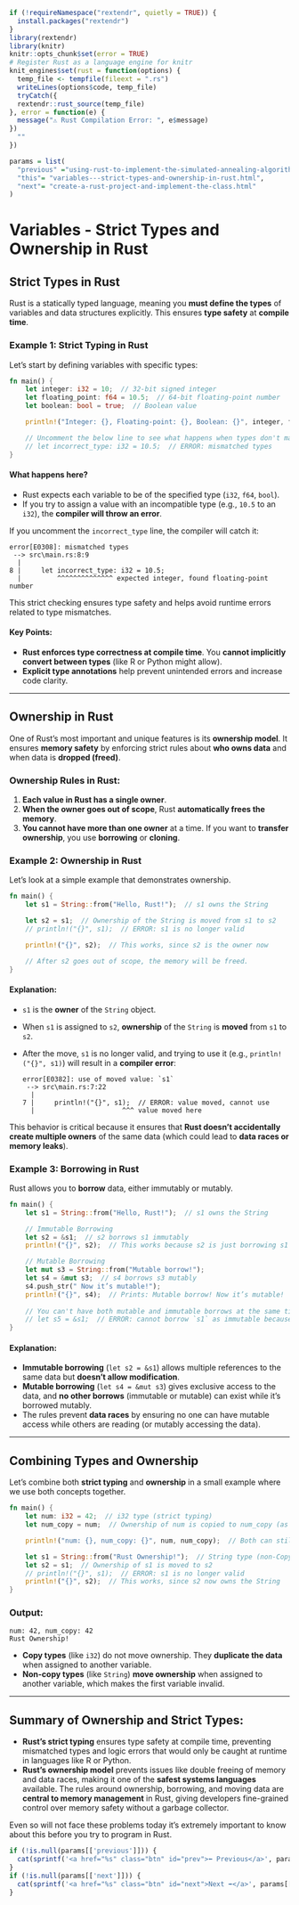 ```r
if (!requireNamespace("rextendr", quietly = TRUE)) {
  install.packages("rextendr")
}
library(rextendr)
library(knitr)
knitr::opts_chunk$set(error = TRUE)
# Register Rust as a language engine for knitr
knit_engines$set(rust = function(options) {
  temp_file <- tempfile(fileext = ".rs")
  writeLines(options$code, temp_file)
  tryCatch({
  rextendr::rust_source(temp_file)
}, error = function(e) {
  message("⚠️ Rust Compilation Error: ", e$message)
})
  ""
})

params = list(
  "previous" ="using-rust-to-implement-the-simulated-annealing-algorithm.html",
  "this"= "variables---strict-types-and-ownership-in-rust.html",
  "next"= "create-a-rust-project-and-implement-the-class.html"
)
```

# Variables - Strict Types and Ownership in Rust

## Strict Types in Rust

Rust is a statically typed language, meaning you **must define the types** of variables and data structures explicitly. This ensures **type safety** at **compile time**.

### Example 1: Strict Typing in Rust

Let's start by defining variables with specific types:

```rust
fn main() {
    let integer: i32 = 10;  // 32-bit signed integer
    let floating_point: f64 = 10.5;  // 64-bit floating-point number
    let boolean: bool = true;  // Boolean value

    println!("Integer: {}, Floating-point: {}, Boolean: {}", integer, floating_point, boolean);

    // Uncomment the below line to see what happens when types don't match
    // let incorrect_type: i32 = 10.5;  // ERROR: mismatched types
}
```

#### What happens here?
- Rust expects each variable to be of the specified type (`i32`, `f64`, `bool`).
- If you try to assign a value with an incompatible type (e.g., `10.5` to an `i32`), the **compiler will throw an error**.

If you uncomment the `incorrect_type` line, the compiler will catch it:
```
error[E0308]: mismatched types
 --> src\main.rs:8:9
  |
8 |     let incorrect_type: i32 = 10.5;
  |         ^^^^^^^^^^^^^^ expected integer, found floating-point number
```

This strict checking ensures type safety and helps avoid runtime errors related to type mismatches.

#### Key Points:
- **Rust enforces type correctness at compile time**. You **cannot implicitly convert between types** (like R or Python might allow).
- **Explicit type annotations** help prevent unintended errors and increase code clarity.

---

## Ownership in Rust

One of Rust's most important and unique features is its **ownership model**. It ensures **memory safety** by enforcing strict rules about **who owns data** and when data is **dropped (freed)**.

### Ownership Rules in Rust:
1. **Each value in Rust has a single owner**.
2. **When the owner goes out of scope**, Rust **automatically frees the memory**.
3. **You cannot have more than one owner** at a time. If you want to **transfer ownership**, you use **borrowing** or **cloning**.

### Example 2: Ownership in Rust

Let's look at a simple example that demonstrates ownership.

```rust
fn main() {
    let s1 = String::from("Hello, Rust!");  // s1 owns the String

    let s2 = s1;  // Ownership of the String is moved from s1 to s2
    // println!("{}", s1);  // ERROR: s1 is no longer valid

    println!("{}", s2);  // This works, since s2 is the owner now

    // After s2 goes out of scope, the memory will be freed.
}
```

#### Explanation:
- `s1` is the **owner** of the `String` object.
- When `s1` is assigned to `s2`, **ownership** of the `String` is **moved** from `s1` to `s2`.
- After the move, `s1` is no longer valid, and trying to use it (e.g., `println!("{}", s1)`) will result in a **compiler error**:  
  ```
  error[E0382]: use of moved value: `s1`
   --> src\main.rs:7:22
    |
  7 |     println!("{}", s1);  // ERROR: value moved, cannot use
    |                      ^^^ value moved here
  ```

This behavior is critical because it ensures that **Rust doesn’t accidentally create multiple owners** of the same data (which could lead to **data races or memory leaks**).

### Example 3: Borrowing in Rust
Rust allows you to **borrow** data, either immutably or mutably.

```rust
fn main() {
    let s1 = String::from("Hello, Rust!");  // s1 owns the String

    // Immutable Borrowing
    let s2 = &s1;  // s2 borrows s1 immutably
    println!("{}", s2);  // This works because s2 is just borrowing s1

    // Mutable Borrowing
    let mut s3 = String::from("Mutable borrow!");
    let s4 = &mut s3;  // s4 borrows s3 mutably
    s4.push_str(" Now it’s mutable!");
    println!("{}", s4);  // Prints: Mutable borrow! Now it’s mutable!
    
    // You can't have both mutable and immutable borrows at the same time:
    // let s5 = &s1;  // ERROR: cannot borrow `s1` as immutable because it's already borrowed as mutable
}
```

#### Explanation:
- **Immutable borrowing** (`let s2 = &s1`) allows multiple references to the same data but **doesn’t allow modification**.
- **Mutable borrowing** (`let s4 = &mut s3`) gives exclusive access to the data, and **no other borrows** (immutable or mutable) can exist while it’s borrowed mutably.
- The rules prevent **data races** by ensuring no one can have mutable access while others are reading (or mutably accessing the data).

---

## Combining Types and Ownership

Let's combine both **strict typing** and **ownership** in a small example where we use both concepts together.

```rust
fn main() {
    let num: i32 = 42;  // i32 type (strict typing)
    let num_copy = num;  // Ownership of num is copied to num_copy (as num is Copy type)

    println!("num: {}, num_copy: {}", num, num_copy);  // Both can still be used

    let s1 = String::from("Rust Ownership!");  // String type (non-Copy type)
    let s2 = s1;  // Ownership of s1 is moved to s2
    // println!("{}", s1);  // ERROR: s1 is no longer valid
    println!("{}", s2);  // This works, since s2 now owns the String
}
```

### Output:
```
num: 42, num_copy: 42
Rust Ownership!
```

- **Copy types** (like `i32`) do not move ownership. They **duplicate the data** when assigned to another variable.
- **Non-copy types** (like `String`) **move ownership** when assigned to another variable, which makes the first variable invalid.

---

## Summary of Ownership and Strict Types:

- **Rust’s strict typing** ensures type safety at compile time, preventing mismatched types and logic errors that would only be caught at runtime in languages like R or Python.
- **Rust’s ownership model** prevents issues like double freeing of memory and data races, making it one of the **safest systems languages** available. The rules around ownership, borrowing, and moving data are **central to memory management** in Rust, giving developers fine-grained control over memory safety without a garbage collector.

Even so will not face these problems today it's extremely important to know about this before you try to program in Rust.

```r
if (!is.null(params[['previous']])) {
  cat(sprintf('<a href="%s" class="btn" id="prev">⬅️ Previous</a>', params[['previous']]))
}
if (!is.null(params[['next']])) {
  cat(sprintf('<a href="%s" class="btn" id="next">Next ➡️</a>', params[['next']]))
}
```